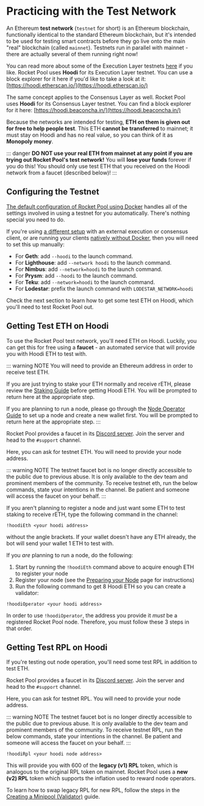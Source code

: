 # Practicing with the Test Network

An Ethereum **test network** (`testnet` for short) is an Ethereum blockchain, functionally identical to the standard Ethereum blockchain, but it's intended to be used for testing smart contracts before they go live onto the main "real" blockchain (called `mainnet`).
Testnets run in parallel with mainnet - there are actually several of them running right now!

You can read more about some of the Execution Layer testnets [here](https://support.mycrypto.com/how-to/getting-started/where-to-get-testnet-ether) if you like.
Rocket Pool uses **Hoodi** for its Execution Layer testnet.
You can use a block explorer for it here if you'd like to take a look at it: [https://hoodi.etherscan.io/](https://hoodi.etherscan.io/)

The same concept applies to the Consensus Layer as well.
Rocket Pool uses **Hoodi** for its Consensus Layer testnet.
You can find a block explorer for it here: [https://hoodi.beaconcha.in/](https://hoodi.beaconcha.in/)

Because the networks are intended for testing, **ETH on them is given out for free to help people test**.
This ETH **cannot be transferred** to mainnet; it must stay on Hoodi and has no real value, so you can think of it as **Monopoly money**.

::: danger
**DO NOT use your real ETH from mainnet at any point if you are trying out Rocket Pool's test network!**
You will **lose your funds** forever if you do this!
You should only use test ETH that you received on the Hoodi network from a faucet (described below)!
:::

## Configuring the Testnet

[The default configuration of Rocket Pool using Docker](../node/install-modes) handles all of the settings involved in using a testnet for you automatically.
There's nothing special you need to do.

If you're using [a different setup](../node/install-modes) with an external execution or consensus client, or are running your clients [natively without Docker](../node/install-modes), then you will need to set this up manually:

- For **Geth**: add `--hoodi` to the launch command.
- For **Lighthouse**: add `--network hoodi` to the launch command.
- For **Nimbus**: add `--network=hoodi` to the launch command.
- For **Prysm**: add `--hoodi` to the launch command.
- For **Teku**: add `--network=hoodi` to the launch command.
- For **Lodestar**: prefix the launch command with `LODESTAR_NETWORK=hoodi`

Check the next section to learn how to get some test ETH on Hoodi, which you'll need to test Rocket Pool out.

## Getting Test ETH on Hoodi

To use the Rocket Pool test network, you'll need ETH on Hoodi.
Luckily, you can get this for free using a **faucet** - an automated service that will provide you with Hoodi ETH to test with.

::: warning NOTE
You will need to provide an Ethereum address in order to receive test ETH.

If you are just trying to stake your ETH normally and receive rETH, please review the [Staking Guide](../staking/overview) before getting Hoodi ETH.
You will be prompted to return here at the appropriate step.

If you are planning to run a node, please go through the [Node Operator Guide](../node/responsibilities) to set up a node and create a new wallet first.
You will be prompted to return here at the appropriate step.
:::

Rocket Pool provides a faucet in its [Discord server](https://discord.gg/rocketpool).
Join the server and head to the `#support` channel.

Here, you can ask for testnet ETH.
You will need to provide your node address.

::: warning NOTE
The testnet faucet bot is no longer directly accessible to the public due to previous abuse.
It is only available to the dev team and prominent members of the community.
To receive testnet eth, run the below commands, state your intentions in the channel.
Be patient and someone will access the faucet on your behalf.
:::

If you aren't planning to register a node and just want some ETH to test staking to receive rETH, type the following command in the channel:

```
!hoodiEth <your hoodi address>
```

without the angle brackets.
If your wallet doesn't have any ETH already, the bot will send your wallet 1 ETH to test with.

If you _are_ planning to run a node, do the following:

1. Start by running the `!hoodiEth` command above to acquire enough ETH to register your node
2. Register your node (see the [Preparing your Node](../node/prepare-node) page for instructions)
3. Run the following command to get 8 Hoodi ETH so you can create a validator:

```
!hoodiOperator <your hoodi address>
```

In order to use `!hoodiOperator`, the address you provide it _must_ be a registered Rocket Pool node.
Therefore, you must follow these 3 steps in that order.

## Getting Test RPL on Hoodi

If you're testing out node operation, you'll need some test RPL in addition to test ETH.

Rocket Pool provides a faucet in its [Discord server](https://discord.gg/rocketpool).
Join the server and head to the `#support` channel.

Here, you can ask for testnet RPL.
You will need to provide your node address.

::: warning NOTE
The testnet faucet bot is no longer directly accessible to the public due to previous abuse.
It is only available to the dev team and prominent members of the community.
To receive testnet RPL, run the below commands, state your intentions in the channel.
Be patient and someone will access the faucet on your behalf.
:::

```
!hoodiRpl <your hoodi node address>
```

This will provide you with 600 of the **legacy (v1) RPL** token, which is analogous to the original RPL token on mainnet.
Rocket Pool uses a **new (v2) RPL** token which supports the inflation used to reward node operators.

To learn how to swap legacy RPL for new RPL, follow the steps in the [Creating a Minipool (Validator)](../node/create-validator) guide.
